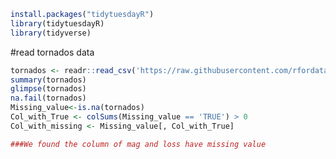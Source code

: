 
```r
install.packages("tidytuesdayR")
library(tidytuesdayR)
library(tidyverse)
```
#read tornados data
```r
tornados <- readr::read_csv('https://raw.githubusercontent.com/rfordatascience/tidytuesday/master/data/2023/2023-05-16/tornados.csv')
summary(tornados)
glimpse(tornados)
na.fail(tornados)
Missing_value<-is.na(tornados)
Col_with_True <- colSums(Missing_value == 'TRUE') > 0
Col_with_missing <- Missing_value[, Col_with_True]

###We found the column of mag and loss have missing value

```
